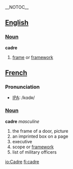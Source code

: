 __NOTOC__
== [[English]] ==
=== [[Noun]] ===
'''cadre'''
# [[frame]] or [[framework]]

== [[French]] ==
===Pronunciation===
*[[International Phonetic Alphabet|IPA]]: /kɑdʀ/

===[[Noun]] ===
'''cadre''' ''masculine''
# the frame of a door, picture
# an imprinted box on a page
# executive
# scope or [[framework]]
# list of military officers

[[io:Cadre]]
[[fi:cadre]]